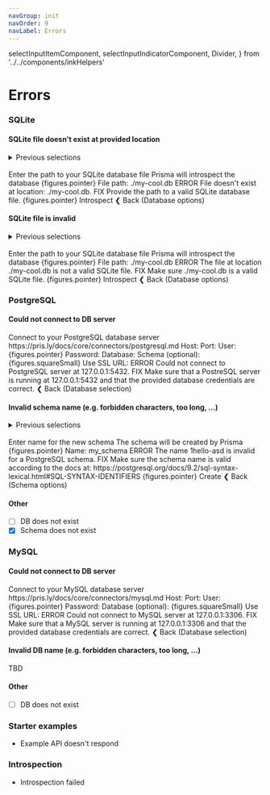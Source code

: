 ```yaml
---
navGroup: init
navOrder: 9
navLabel: Errors
---
```


  selectInputItemComponent,
  selectInputIndicatorComponent,
  Divider,
} from '../../components/inkHelpers'

# Errors

### SQLite

#### SQLite file doesn't exist at provided location

<details><summary>Previous selections</summary>

1. SQLite
2. Use existing SQLite file
3. _File doesn't exist_

</details>
<br />

<Terminal>
  <Box marginLeft={2} flexDirection="column" marginBottom={1}>
    <Text bold>Enter the path to your SQLite database file</Text>
    <Color dim>Prisma will introspect the database</Color>
  </Box>
  <BorderBox
    title={chalk.bold('SQLite database file')}
    marginBottom={1}
    flexDirection="column"
  >
    <Color cyan>
      <Text bold>{figures.pointer} File path:</Text>
      <Color> ./my-cool.db</Color>
    </Color>
  </BorderBox>
  <Box>
    <Color bgKeyword="red">
      <Text bold>ERROR</Text></Color><Color red> File doesn't exist at location: <Text bold>./my-cool.db</Text>.
    </Color>
  </Box>
  <Box flexDirection="column" marginBottom={1}>
    <Text><Color bgKeyword="white" black><Text bold>FIX</Text></Color> Provide the path to a valid SQLite database file.</Text>
  </Box>
  <Box>
    <Color gray>{figures.pointer} </Color>
    <Text bold>Introspect</Text>
  </Box>
  <Box>
    <Color gray>❮ </Color>
    <Text bold>Back</Text>
    <Color dim> (Database options)</Color>
  </Box>
</Terminal>

#### SQLite file is invalid

<details><summary>Previous selections</summary>

1. SQLite
2. Use existing SQLite file
3. _File is invalid_

</details>
<br />

<Terminal>
  <Box marginLeft={2} flexDirection="column" marginBottom={1}>
    <Text bold>Enter the path to your SQLite database file</Text>
    <Color dim>Prisma will introspect the database</Color>
  </Box>
  <BorderBox
    title={chalk.bold('SQLite database file')}
    marginBottom={1}
    flexDirection="column"
  >
    <Color cyan>
      <Text bold>{figures.pointer} File path:</Text>
      <Color> ./my-cool.db</Color>
    </Color>
  </BorderBox>
  <Box>
    <Color flexDirection="column" bgKeyword="red">
      <Text bold>ERROR</Text></Color><Color red> The file at location <Text bold>./my-cool.db</Text> is not a valid SQLite file.
    </Color>
  </Box>
  <Box flexDirection="column" marginBottom={1}>
    <Text><Color bgKeyword="white" black><Text bold>FIX</Text></Color> Make sure <Text bold>./my-cool.db</Text> is a valid SQLite file.</Text>
  </Box>
  <Box>
    <Color gray>{figures.pointer} </Color>
    <Text bold>Introspect</Text>
  </Box>
  <Box>
    <Color gray>❮ </Color>
    <Text bold>Back</Text>
    <Color dim> (Database options)</Color>
  </Box>
</Terminal>

### PostgreSQL

#### Could not connect to DB server

<Terminal>
  <Box flexDirection="column" marginLeft={2} marginBottom={1}>
    <Text bold>Connect to your PostgreSQL database server</Text>
    <Color dim>https://pris.ly/docs/core/connectors/postgresql.md</Color>
  </Box>
  <BorderBox
    flexDirection="column"
    title={chalk.bold('PostgreSQL database credentials')}
  > 
    <Box width={100}>
      <Color gray>  </Color>
      <Text>Host: </Text>
      <TextInput value="" placeholder="127.0.0.1" showCursor={false} />
      <Box flexGrow={1}></Box>
    </Box>
    <Box width={100}>
      <Color gray>  </Color>
      <Text>Port: </Text>
      <TextInput value="" placeholder="5432" showCursor={false} />
      <Box flexGrow={1}></Box>
    </Box>
    <Box width={100}>
      <Color gray>  </Color>
      <Text>User: </Text>
      <TextInput value="admin" showCursor={false} />
      <Box flexGrow={1}></Box>
    </Box>
    <Box width={100}>
      <Color cyan>{figures.pointer} </Color>
      <Color cyan>
        <Text bold>Password: </Text>
        <TextInput value="********" showCursor={false} />
      </Color>
      <Box flexGrow={1}></Box>
    </Box>
    <Box width={100}>
      <Color gray>  </Color>
      <Text>Database: </Text>
      <TextInput value="" showCursor={false} />
      <Box flexGrow={1}></Box>
    </Box>
    <Box width={100}>
      <Color gray>  </Color>
      <Text>Schema (optional): </Text>
      <TextInput value="" showCursor={false} />
      <Box flexGrow={1}></Box>
    </Box>    
    <Box width={100}>
      <Box flexGrow={1}></Box>
    </Box>
    <Box width={100}>
      <Color gray>  </Color>
      <Text>{figures.squareSmall} Use SSL </Text>
    </Box>
  </BorderBox>
  <BorderBox
    flexDirection="column"
    marginBottom={1}
    title={`${chalk.bold('Or')}`}
    extension
  >
  <Box width={100}>
    <Color gray>  </Color>
    <Text>URL: </Text>
    <TextInput value="" placeholder="postgresql://localhost:5432/admin" showCursor={false} />
    <Box flexGrow={1}></Box>
  </Box>
  </BorderBox>
  <Box>
  <Color flexDirection="column" bgKeyword="red">
    <Text bold>ERROR</Text></Color><Color red> Could not connect to PostgreSQL server at <Text bold>127.0.0.1:5432</Text>.
  </Color>
  </Box>
  <Box flexDirection="column" marginBottom={1}>
    <Text><Color bgKeyword="white" black><Text bold>FIX</Text></Color> Make sure that a PostreSQL server is running at <Text bold>127.0.0.1:5432</Text> </Text>
    <Text>and that the provided database credentials are correct.</Text>
  </Box>
  <Box>
    <Color gray>❮ </Color> 
    <Text bold>Back</Text>
    <Color dim> (Database selection)</Color>
  </Box>
</Terminal>

#### Invalid schema name (e.g. forbidden characters, too long, ...)

<details><summary>Previous selections</summary>

1. PostgreSQL
2. _entered DB credentials_ (optional schema not provided)
3. _connection succesful_
4. Create new schema
5. _Entered invalid schema name_

</details>
<br />

<Terminal>
  <Box marginLeft={2} flexDirection="column" marginBottom={1}>
    <Text bold>Enter name for the new schema</Text>
    <Color dim>The schema will be created by Prisma</Color>
  </Box>
  <BorderBox
    flexDirection="column"
    title={`${chalk.bold('PostgreSQL schema name')}`}
    marginBottom={1}
  >
   <Box width={100}>
      <Color cyan>
        <Text bold>{figures.pointer} Name:</Text>
        <Color dim> my_schema</Color>
      </Color>
      <Box flexGrow={1}></Box>
    </Box>
  </BorderBox>
  <Box>
    <Color flexDirection="column" bgKeyword="red">
      <Text bold>ERROR</Text></Color><Color red> The name <Text bold>1hello-asd</Text> is invalid for a PostgreSQL schema.
    </Color>
  </Box>
  <Box flexDirection="column" marginBottom={1}>
    <Text><Color bgKeyword="white" black><Text bold>FIX</Text></Color> Make sure the schema name is valid according to the docs at: </Text>
    <Text>https://postgresql.org/docs/9.2/sql-syntax-lexical.html#SQL-SYNTAX-IDENTIFIERS</Text>
  </Box>
  <Box>
    <Color gray>{figures.pointer} </Color>
    <Text bold>Create</Text>
  </Box>
  <Box>
    <Color gray>❮ </Color>
    <Text bold>Back</Text>
    <Color dim> (Schema options)</Color>
  </Box>
</Terminal>

#### Other

- [ ] DB does not exist
- [x] Schema does not exist

### MySQL

#### Could not connect to DB server

<Terminal>
  <Box flexDirection="column" marginLeft={2} marginBottom={1}>
    <Text bold>Connect to your MySQL database server</Text>
    <Color dim>https://pris.ly/docs/core/connectors/mysql.md</Color>
  </Box>
  <BorderBox
    flexDirection="column"
    title={chalk.bold('MySQL database credentials')}
  > 
    <Box width={100}>
      <Color gray>  </Color>
      <Text>Host: </Text>
      <TextInput value="" placeholder="127.0.0.1" showCursor={false} />
      <Box flexGrow={1}></Box>
    </Box>
    <Box width={100}>
      <Color gray>  </Color>
      <Text>Port: </Text>
      <TextInput value="" placeholder="3306" showCursor={false} />
      <Box flexGrow={1}></Box>
    </Box>
    <Box width={100}>
      <Color gray>  </Color>
      <Text>User: </Text>
      <TextInput value="admin" showCursor={false} />
      <Box flexGrow={1}></Box>
    </Box>
    <Box width={100}>
      <Color cyan>{figures.pointer} </Color>
      <Color cyan>
        <Text bold>Password: </Text>
        <TextInput value="********" showCursor={false} />
      </Color>
      <Box flexGrow={1}></Box>
    </Box>
    <Box width={100}>
      <Color gray>  </Color>
      <Text>Database (optional): </Text>
      <TextInput value="" showCursor={false} />
      <Box flexGrow={1}></Box>
    </Box>
    <Box width={100}>
      <Box flexGrow={1}></Box>
    </Box>
    <Box width={100}>
      <Color gray>  </Color>
      <Text>{figures.squareSmall} Use SSL </Text>
    </Box>
  </BorderBox>
  <BorderBox
    flexDirection="column"
    marginBottom={1}
    title={`${chalk.bold('Or')}`}
    extension
  >
     <Box width={100}>
      <Color gray>  </Color>
      <Text>URL: </Text>
      <TextInput value="" placeholder="mysql://localhost:3306/admin" showCursor={false} />
      <Box flexGrow={1}></Box>
    </Box>
  </BorderBox>
    <Box>
  <Color flexDirection="column" bgKeyword="red">
    <Text bold>ERROR</Text></Color><Color red> Could not connect to MySQL server at <Text bold>127.0.0.1:3306</Text>.
  </Color>
  </Box>
  <Box flexDirection="column" marginBottom={1}>
    <Text><Color bgKeyword="white" black><Text bold>FIX</Text></Color> Make sure that a MySQL server is running at <Text bold>127.0.0.1:3306</Text> </Text>
    <Text>and that the provided database credentials are correct.</Text>
  </Box>
  <Box>
    <Color gray>❮ </Color> 
    <Text bold>Back</Text>
    <Color dim> (Database selection)</Color>
  </Box>
</Terminal>

#### Invalid DB name (e.g. forbidden characters, too long, ...)

TBD

#### Other

- [ ] DB does not exist

### Starter examples

- Example API doesn't respond

### Introspection

- Introspection failed